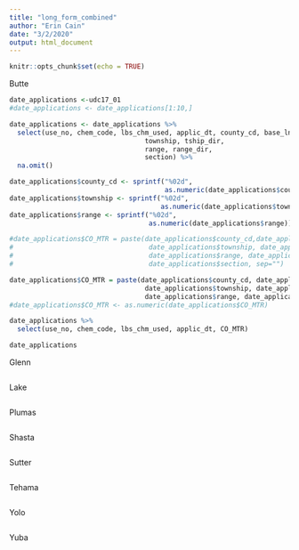 ```yaml
---
title: "long_form_combined"
author: "Erin Cain"
date: "3/2/2020"
output: html_document
---
```


```r
knitr::opts_chunk$set(echo = TRUE)
```

Butte
```r
date_applications <-udc17_01
#date_applications <- date_applications[1:10,]

```
```r
date_applications <- date_applications %>% 
  select(use_no, chem_code, lbs_chm_used, applic_dt, county_cd, base_ln_mer,
                                  township, tship_dir,
                                  range, range_dir,
                                  section) %>% 
  na.omit()

date_applications$county_cd <- sprintf("%02d",
                                       as.numeric(date_applications$county_cd))
date_applications$township <- sprintf("%02d",
                                      as.numeric(date_applications$township))
date_applications$range <- sprintf("%02d",
                                   as.numeric(date_applications$range))

#date_applications$CO_MTR = paste(date_applications$county_cd,date_applications$base_ln_mer,
#                                  date_applications$township, date_applications$tship_dir,
#                                  date_applications$range, date_applications$range_dir,
#                                  date_applications$section, sep="")

date_applications$CO_MTR = paste(date_applications$county_cd, date_applications$base_ln_mer,
                                  date_applications$township, date_applications$tship_dir,
                                  date_applications$range, date_applications$range_dir, sep="")
#date_applications$CO_MTR <- as.numeric(date_applications$CO_MTR)

date_applications %>% 
  select(use_no, chem_code, lbs_chm_used, applic_dt, CO_MTR)

date_applications
``` 


Glenn
```r

```

Lake
```r

```

Plumas
```r

```

Shasta
```r

```

Sutter
```r

```

Tehama
```r

```

Yolo
```r

```

Yuba
```r

```

